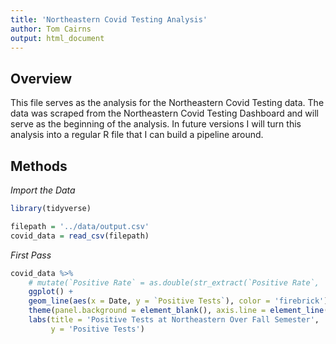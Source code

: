 ```yaml
---
title: 'Northeastern Covid Testing Analysis'
author: Tom Cairns
output: html_document
---
```


## Overview
This file serves as the analysis for the Northeastern Covid Testing data. The
data was scraped from the Northeastern Covid Testing Dashboard and will serve
as the beginning of the analysis. In future versions I will turn this analysis
into a regular R file that I can build a pipeline around.

## Methods
*Import the Data*
```r
library(tidyverse)
```

```r
filepath = '../data/output.csv'
covid_data = read_csv(filepath)
```

*First Pass*
```r
covid_data %>%
    # mutate(`Positive Rate` = as.double(str_extract(`Positive Rate`, '[0-9]+.[0-9]'))) %>%
    ggplot() +
    geom_line(aes(x = Date, y = `Positive Tests`), color = 'firebrick') +
    theme(panel.background = element_blank(), axis.line = element_line()) +
    labs(title = 'Positive Tests at Northeastern Over Fall Semester',
         y = 'Positive Tests')
```